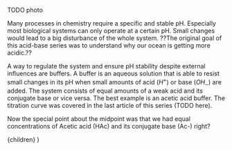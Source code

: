 

TODO photo

Many processes in chemistry require a specific and stable pH. Especially most biological systems can only operate at a certain pH. Small changes 
would lead to a big disturbance of the whole system. ??The original goal of this acid-base series was to understand why our ocean is getting more acidic.??

A way to regulate the system and ensure pH stability despite external influences are buffers.
A buffer is an aqueous solution that is able to resist small changes in its pH when small amounts
of acid ($H^+$) or base ($OH_-$) are added. The system consists of equal amounts of a weak acid and its conjugate base or vice versa.
The best example is an acetic acid buffer. The titration curve was covered in the last article of this series (TODO here).

Now the special point about the midpoint was that we had equal concentrations of Acetic acid (HAc) and its conjugate base (Ac-) right?




  <LayoutPostWrapper pageIdx={1} title="Acid & Base chemistry: Buffers" date="2022-10-30">
    {children}
  </LayoutPostWrapper>
)
